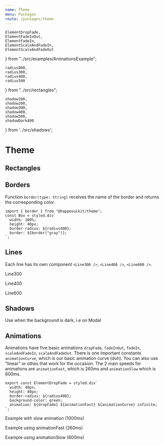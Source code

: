 ```yaml
---
name: Theme
menu: Packages
route: /packages/theme
---
```


    ElementDropFade,
    ElementFadeInOut,
    ElementFadeIn,
    ElementScaleAndFadeIn,
    ElementScaleAndFadeOut
} from "../src/examples/AnimationsExample";

    radius000, 
    radius300, 
    radius400, 
    radius500 
} from "../src/rectangles";



    shadow100,
    shadow200,
    shadow300,
    shadow400,
    shadow500,
    shadowDark400
} from '../src/shadows';



# Theme

<PackageMetadata pkg={pkg}/>

## Rectangles

<RectangleExample borderRadius={radius000} name='radius000' />
<RectangleExample borderRadius={radius300} name='radius300' />
<RectangleExample borderRadius={radius400} name='radius400' />
<RectangleExample borderRadius={radius500} name='radius500' />

## Borders

Function `border(type: String)` receives the name of the border and returns the corresponding color.
```
import { border } from "@happeouikit/theme";
const Box = styled.div`
  width: 100%;
  height: 40px;
  border-radius: ${radius400};
  border: ${border("gray")};
`;
```

<div style={{display: 'flex', alignItems: 'flex-start'}}>
    <div style={{width: '50%'}}>
        <BorderExample border={border('black')} name='black'/>
        <BorderExample border={border('gray')} name='gray (gray-06)'/>
        <BorderExample border={border('disabled')} name='disable (gray-08)'/>
    </div>
    <div style={{width: '50%'}}>
        <BorderExample border={border('navy')} name='navy'/>
        <BorderExample border={border('active')} name='active'/>
        <BorderExample border={border('success')} name='success'/>
        <BorderExample border={border('warn')} name='warn'/>
        <BorderExample border={border('alert')} name='alert'/>
        <BorderExample border={border('violet')} name='alert'/>
    </div>
</div>

## Lines
Each line has its own component `<Line300 />`, `<Line400 />`, `<Line600 />`.

<Line300 />
<p>Line300</p>
<Line400 />
<p>Line400</p>
<Line600 />
<p>Line600</p>

## Shadows

<RectangleExample name='shadow200' shadow={shadow200}/>
<RectangleExample name='shadow300' shadow={shadow300}/>
<RectangleExample name='shadow400' shadow={shadow400}/>
<RectangleExample name='shadow500' shadow={shadow500}/>
<CircleExample name='shadow100' shadow={shadow100} />

<BackgroundBox>
    <RectangleExample name='shadow200' shadow={shadow200}/>
    <RectangleExample name='shadow300' shadow={shadow300}/>
    <RectangleExample name='shadow400' shadow={shadow400}/>
    <RectangleExample name='shadow500' shadow={shadow500}/>
    <CircleExample name='shadow100' shadow={shadow100} />
</BackgroundBox>

Use when the background is dark, i.e on Modal

<DarkBox>
    <RectangleExample name='shadowDark400' shadow={shadowDark400}/>
</DarkBox>

## Animations

Animations have five basic animations `dropFade`, `fadeInOut`, `fadeIn`, `scaleAndFadeIn`, `scaleAndFadeOut`.
There is one important constants `animationCurve`, which is our basic animation curve (duh). You can also use "linear" or othes that work for the occasion.
The 2 main speeds for animations are `animationFast`, which is 260ms and `animationSlow` which is 600ms.

```
export const ElementDropFade = styled.div`
  width: 40px;
  height: 40px;
  border-radius: ${radius400};
  background-color: green;
  animation: ${dropFade} ${animationFast} ${animationCurve} infinite;
`;
```

<BackgroundBox>
    <div style={{display:"flex"}}>
        <div>
            <p>Example with slow animation (1000ms)</p>
            <ElementDropFade duration={"1000ms"} />
            <ElementFadeInOut duration={"1000ms"} />
            <ElementFadeIn duration={"1000ms"} />
            <ElementScaleAndFadeIn duration={"1000ms"} />
            <ElementScaleAndFadeOut duration={"1000ms"} />
        </div>
        <div>
            <p>Example using animationFast (260ms)</p>
            <ElementDropFade duration={"fast"} />
            <ElementFadeInOut duration={"fast"} />
            <ElementFadeIn duration={"fast"} />
            <ElementScaleAndFadeIn duration={"fast"} />
            <ElementScaleAndFadeOut duration={"fast"} />
        </div>
        <div>
            <p>Example using animationSlow (600ms)</p>
            <ElementDropFade duration={"slow"} />
            <ElementFadeInOut duration={"slow"} />
            <ElementFadeIn duration={"slow"} />
            <ElementScaleAndFadeIn duration={"slow"} />
            <ElementScaleAndFadeOut duration={"slow"} />
        </div>
    </div>
</BackgroundBox>
